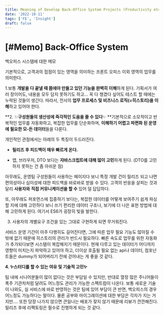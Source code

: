 ```yaml
---
title: Meaning of Develop Back-Office System Projects (Productivity etc.)
date: '2022-10-11'
tags: ['FE', 'Insight']
draft: false
---
```


# [#Memo] Back-Office System

백오피스 시스템에 대한 메모

기본적으로, 고객과의 접점이 있는 영역을 의미하는 프론트 오피스 이외 영역의 업무를 의미한다.

1.보통 **개발을 다 끝낼 때 쯤에야 만들고 있던 기능을 완벽히 이해**하게 된다. 기획서가 여러 장이어도, 내용을 모두 담지 못하기도 하고… 꼭 다 챙겼다 싶어도 테스트 할 때에는 누락된 것들이 생긴다. 따라서, 전사의 **업무 프로세스 및 비즈니스 로직(=히스토리)을 이해**하고 있어야 한다.

**2. ✨**구성원들의 생산성에 즉각적인 도움을 줄 수 있다**✨
**기본적으로 소모적이고 반복적인 업무를 자동화하고, 복잡한 업무를 단순화하며, **이해하기 어렵고 파편화 된 운영에 필요한 모-든 데이터**들을 다룬다.

개인적인 관점에서는 아래의 두 특징이 두드러진다.

* **릴리즈 후 피드백이 매우 빠르게 온다.**

* 앱, 브라우저, DTO 보다는 **자바스크립트에 대해 많이 고민**하게 된다.
(DTO를 고민하지 못하는 건 좀 아쉬운 점)

아무래도, 운영팀 구성원들이 사용하는 페이지다 보니 특정 개발 건이 릴리즈 되고 나면 편의성이나 심미성에 대한 피드백을 바로바로 받을 수 있다. 고객의 반응을 살피는 것과 달리 **사용자와** **직접 커뮤니케이션을 할 수** 있어 덜 답답하다.

또, 아무래도 퍼포먼스에 집중하기 보다는, 복잡한 데이터를 어떻게 보여주기 쉽게 파싱할 지에 대해 고민하다 보니 쓰기 편리한 데이터 구조나, 보기에 더 나은 표현 방법에 대해 고민하게 된다. 여기서 ES6가 굉장히 빛을 발한다.

3. 사용자의 개별요구 조건을 있는 그대로 구현하게 되면 무거워진다.

서비스 운영 기간이 아주 다행히도 길어진다면, 그에 따른 업무 필요 기능도 많아질 수 밖에 없기 때문에 히스토리의 관리가 반드시 필요하다. 빠른 속도로 업무를 위한 자동화가 추가되다보면 시스템이 복잡해지기 때문이다. 현재 다루고 있는 데이터가 어디까지 영향이 미치는지 파악하고 있어야 하고, 더이상 호출될 필요 없는 api나 데이터, 컴포넌트들은 dummy가 되어버리기 전에 걷어내는 게 좋을 것 같다.

**4. ✨스터디를 할 수 있는 여유 및 기술적 고민✨**

팀 내에 시니어분들이 많이 없다는 것은 부담일 수 있지만, 반대로 열정 많은 주니어들이 폭주 기관차처럼 달려도 어느정도 관리가 가능한 스펙트럼이 나온다. 보통 새로운 기술이 나와도, 실 서비스에 바로 반영하는 것은 팀에 있어 부담이 큰 반면, 백오피스의 경우 어느정도 가능하다는 말이다. 물론 공부와 마이그레이션에 대한 부담은 각자가 지는 거지만…. 또한 당장 나가지 않으면 큰일나는 배포가 잦지 않기 때문에 리뷰가 깐깐해진다. 릴리즈 후에 리팩토링은 필수로 진행하게 되는 것 같다.

